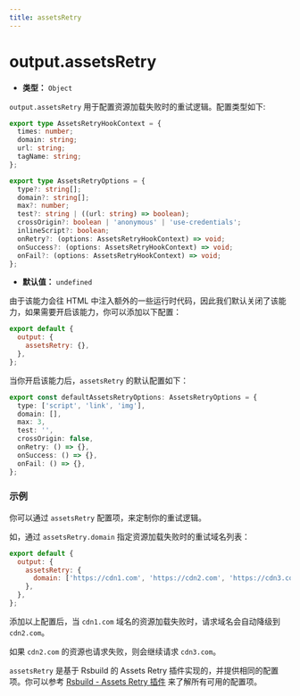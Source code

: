 ```yaml
---
title: assetsRetry
---
```


# output.assetsRetry

- **类型：** `Object`

`output.assetsRetry` 用于配置资源加载失败时的重试逻辑。配置类型如下:

```ts
export type AssetsRetryHookContext = {
  times: number;
  domain: string;
  url: string;
  tagName: string;
};

export type AssetsRetryOptions = {
  type?: string[];
  domain?: string[];
  max?: number;
  test?: string | ((url: string) => boolean);
  crossOrigin?: boolean | 'anonymous' | 'use-credentials';
  inlineScript?: boolean;
  onRetry?: (options: AssetsRetryHookContext) => void;
  onSuccess?: (options: AssetsRetryHookContext) => void;
  onFail?: (options: AssetsRetryHookContext) => void;
};
```

- **默认值：** `undefined`

由于该能力会往 HTML 中注入额外的一些运行时代码，因此我们默认关闭了该能力，如果需要开启该能力，你可以添加以下配置：

```js
export default {
  output: {
    assetsRetry: {},
  },
};
```

当你开启该能力后，`assetsRetry` 的默认配置如下：

```ts
export const defaultAssetsRetryOptions: AssetsRetryOptions = {
  type: ['script', 'link', 'img'],
  domain: [],
  max: 3,
  test: '',
  crossOrigin: false,
  onRetry: () => {},
  onSuccess: () => {},
  onFail: () => {},
};
```

### 示例

你可以通过 `assetsRetry` 配置项，来定制你的重试逻辑。

如，通过 `assetsRetry.domain` 指定资源加载失败时的重试域名列表：

```js
export default {
  output: {
    assetsRetry: {
      domain: ['https://cdn1.com', 'https://cdn2.com', 'https://cdn3.com'],
    },
  },
};
```

添加以上配置后，当 `cdn1.com` 域名的资源加载失败时，请求域名会自动降级到 `cdn2.com`。

如果 `cdn2.com` 的资源也请求失败，则会继续请求 `cdn3.com`。

`assetsRetry` 是基于 Rsbuild 的 Assets Retry 插件实现的，并提供相同的配置项。你可以参考 [Rsbuild - Assets Retry 插件](https://rsbuild.dev/zh/plugins/list/plugin-assets-retry#%E9%80%89%E9%A1%B9) 来了解所有可用的配置项。
